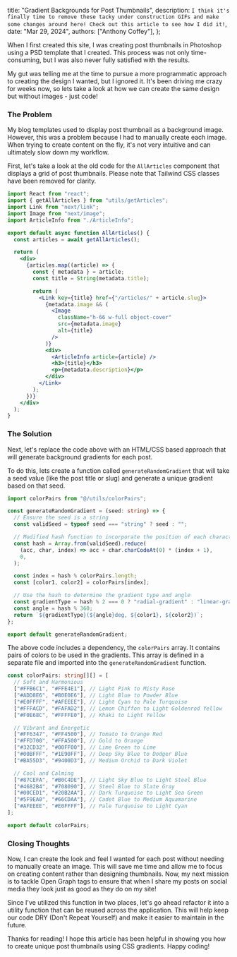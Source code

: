   title: "Gradient Backgrounds for Post Thumbnails",
  description: `I think it's finally time to remove these tacky under construction GIFs and make some changes around here! Check out this article to see how I did it!`,
  date: "Mar 29, 2024",
  authors: ["Anthony Coffey"],
};

When I first created this site, I was creating post thumbnails in Photoshop using
a PSD template that I created. This process was not only time-consuming, but I was also never fully satisfied with the results.

My gut was telling me at the time to pursue a more programmatic approach to creating the design I wanted, but I ignored it.
It's been driving me crazy for weeks now, so lets take a look at how we can create the same design but without images - just code!

### The Problem

My blog templates used to display post thumbnail as a background image. However, this was a problem because I had to manually
create each image. When trying to create content on the fly, it's not very intuitive and can ultimately slow down my workflow.

First, let's take a look at the old code for the `AllArticles` component that displays a grid of post thumbnails. Please note that Tailwind CSS classes have been removed for clarity.

```jsx
import React from "react";
import { getAllArticles } from "utils/getArticles";
import Link from "next/link";
import Image from "next/image";
import ArticleInfo from "./ArticleInfo";

export default async function AllArticles() {
  const articles = await getAllArticles();

  return (
    <div>
      {articles.map((article) => {
        const { metadata } = article;
        const title = String(metadata.title);

        return (
          <Link key={title} href={"/articles/" + article.slug}>
            {metadata.image && (
              <Image
                className="h-66 w-full object-cover"
                src={metadata.image}
                alt={title}
              />
            )}
            <div>
              <ArticleInfo article={article} />
              <h3>{title}</h3>
              <p>{metadata.description}</p>
            </div>
          </Link>
        );
      })}
    </div>
  );
}
```

### The Solution

Next, let's replace the code above with an HTML/CSS based approach that will generate background gradients for each post.

To do this, lets create a function called `generateRandomGradient` that will take a seed value (like the post title or slug) and generate a unique gradient based on that seed.

```typescript
import colorPairs from "@/utils/colorPairs";

const generateRandomGradient = (seed: string) => {
  // Ensure the seed is a string
  const validSeed = typeof seed === "string" ? seed : "";

  // Modified hash function to incorporate the position of each character
  const hash = Array.from(validSeed).reduce(
    (acc, char, index) => acc + char.charCodeAt(0) * (index + 1),
    0,
  );

  const index = hash % colorPairs.length;
  const [color1, color2] = colorPairs[index];

  // Use the hash to determine the gradient type and angle
  const gradientType = hash % 2 === 0 ? "radial-gradient" : "linear-gradient";
  const angle = hash % 360;
  return `${gradientType}(${angle}deg, ${color1}, ${color2})`;
};

export default generateRandomGradient;
```

The above code includes a dependency, the `colorPairs` array. It contains pairs of colors to be used in the gradients. This array is defined in a separate file and imported into the `generateRandomGradient` function.

```typescript
const colorPairs: string[][] = [
  // Soft and Harmonious
  ["#FFB6C1", "#FFE4E1"], // Light Pink to Misty Rose
  ["#ADD8E6", "#B0E0E6"], // Light Blue to Powder Blue
  ["#E0FFFF", "#AFEEEE"], // Light Cyan to Pale Turquoise
  ["#FFFACD", "#FAFAD2"], // Lemon Chiffon to Light Goldenrod Yellow
  ["#F0E68C", "#FFFFE0"], // Khaki to Light Yellow

  // Vibrant and Energetic
  ["#FF6347", "#FF4500"], // Tomato to Orange Red
  ["#FFD700", "#FFA500"], // Gold to Orange
  ["#32CD32", "#00FF00"], // Lime Green to Lime
  ["#00BFFF", "#1E90FF"], // Deep Sky Blue to Dodger Blue
  ["#BA55D3", "#9400D3"], // Medium Orchid to Dark Violet

  // Cool and Calming
  ["#87CEFA", "#B0C4DE"], // Light Sky Blue to Light Steel Blue
  ["#4682B4", "#708090"], // Steel Blue to Slate Gray
  ["#00CED1", "#20B2AA"], // Dark Turquoise to Light Sea Green
  ["#5F9EA0", "#66CDAA"], // Cadet Blue to Medium Aquamarine
  ["#AFEEEE", "#E0FFFF"], // Pale Turquoise to Light Cyan
];

export default colorPairs;
```

### Closing Thoughts

Now, I can create the look and feel I wanted for each post without needing to manually create an image. This will save me time and allow me to focus on creating content rather than designing thumbnails. Now, my next mission is to tackle Open Graph tags to ensure that when I share my posts on social media they look just as good as they do on my site!

Since I've utilized this function in two places, let's go ahead refactor it into a utility function that can be reused across the application. This will help keep our code DRY (Don't Repeat Yourself) and make it easier to maintain in the future.

Thanks for reading! I hope this article has been helpful in showing you how to create unique post thumbnails using CSS gradients. Happy coding!
